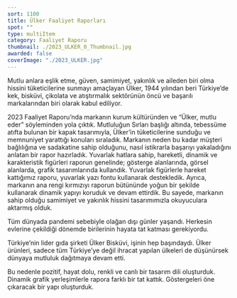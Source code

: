 ```yaml
---
sort: 1100
title: Ülker Faaliyet Raporları
spot: ""
type: multiItem
category: Faaliyet Raporu
thumbnail: ./2023_ULKER_0_Thumbnail.jpg
awarded: false
coverImage: "./2023_ULKER.jpg"
---
```




<MultiItemLayoutOneItem oneItemTitle="ÜLKER 2023 FAALİYET RAPORU" oneItemSubTitle="Mutluluğun sırları bu raporda…" sliderImages={[ULKER2023_0]} awarded={false}>

Mutlu anlara eşlik etme, güven, samimiyet, yakınlık ve aileden biri olma hissini tüketicilerine sunmayı amaçlayan Ülker, 1944 yılından beri Türkiye’de kek, bisküvi, çikolata ve atıştırmalık sektörünün öncü ve başarılı markalarından biri olarak kabul ediliyor.

2023 Faaliyet Raporu’nda markanın kurum kültüründen ve “Ülker, mutlu eder” söyleminden yola çıktık. Mutluluğun Sırları başlığı altında, tebessüme atıfta bulunan bir kapak tasarımıyla, Ülker’in tüketicilerine sunduğu ve memnuniyet yarattığı konuları sıraladık. Markanın neden bu kadar müşteri bağlılığına ve sadakatine sahip olduğunu, nasıl istikrarla başarıyı yakaladığını anlatan bir rapor hazırladık. Yuvarlak hatlara sahip, hareketli, dinamik ve karakteristik figürleri raporun genelinde; gösterge alanlarında, görsel alanlarda, grafik tasarımlarında kullandık. Yuvarlak figürlerle hareket kattığımız raporu, yuvarlak yazı fontu kullanarak destekledik. Ayrıca, markanın ana rengi kırmızıyı raporun bütününde yoğun bir şekilde kullanarak dinamik yapıyı koruduk ve devam ettirdik. Bu sayede, markanın sahip olduğu samimiyet ve yakınlık hissini tasarımımızla okuyuculara aktarmış olduk.

</MultiItemLayoutOneItem>


<MultiItemLayoutOneItem oneItemTitle="ÜLKER 2020 FAALİYET RAPORU" oneItemSubTitle="En zor şartlarda bile hayata tat katmaya devam" sliderImages={[ULKER2020_0,ULKER2020_1,ULKER2020_2,ULKER2020_3,ULKER2020_4,ULKER2020_5]} awarded={false}>

Tüm dünyada pandemi sebebiyle olağan dışı günler yaşandı. Herkesin evlerine çekildiği dönemde birilerinin hayata tat katması gerekiyordu.

Türkiye’nin lider gıda şirketi Ülker Bisküvi, işinin hep başındaydı. Ülker ürünleri, sadece tüm Türkiye’ye değil ihracat yapılan ülkeleri de düşünürsek dünyaya mutluluk dağıtmaya devam etti.

Bu nedenle pozitif, hayat dolu, renkli ve canlı bir tasarım dili oluşturduk. Dinamik grafik yerleşimlerle rapora farklı bir tat kattık. Göstergeleri öne çıkaracak bir yapı oluşturduk.

</MultiItemLayoutOneItem>

